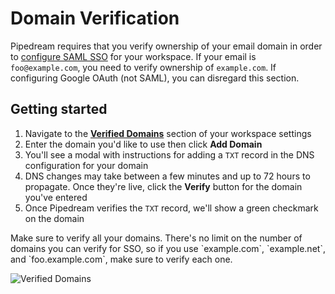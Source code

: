 
# Domain Verification

Pipedream requires that you verify ownership of your email domain in order to [configure SAML SSO](/workflows/workspaces/sso) for your workspace. If your email is `foo@example.com`, you need to verify ownership of `example.com`. If configuring Google OAuth (not SAML), you can disregard this section.

## Getting started

1. Navigate to the **[Verified Domains](https://pipedream.com/settings/domains)** section of your workspace settings
2. Enter the domain you'd like to use then click **Add Domain**
3. You'll see a modal with instructions for adding a `TXT` record in the DNS configuration for your domain
4. DNS changes may take between a few minutes and up to 72 hours to propagate. Once they're live, click the **Verify** button for the domain you've entered
5. Once Pipedream verifies the `TXT` record, we'll show a green checkmark on the domain

<Callout type="info">
Make sure to verify all your domains. There's no limit on the number of domains you can verify for SSO, so if you use `example.com`, `example.net`, and `foo.example.com`, make sure to verify each one.
</Callout>

![Verified Domains](https://res.cloudinary.com/pipedreamin/image/upload/v1699938431/verified-domains_qcjpnb.png)
